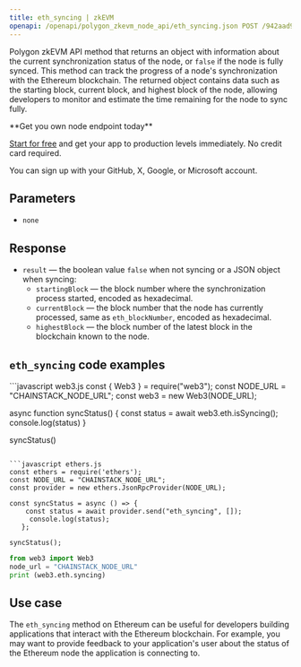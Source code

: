 ---
title: eth_syncing | zkEVM
openapi: /openapi/polygon_zkevm_node_api/eth_syncing.json POST /942aad90bb6a082676497030b81e40ba
---

Polygon zkEVM API method that returns an object with information about the current synchronization status of the node, or `false` if the node is fully synced. This method can track the progress of a node's synchronization with the Ethereum blockchain. The returned object contains data such as the starting block, current block, and highest block of the node, allowing developers to monitor and estimate the time remaining for the node to sync fully.

<Check>
**Get you own node endpoint today**

[Start for free](https://console.chainstack.com/) and get your app to production levels immediately. No credit card required.

You can sign up with your GitHub, X, Google, or Microsoft account.
</Check>


## Parameters

* `none`

## Response

* `result` — the boolean value `false` when not syncing or a JSON object when syncing:
  + `startingBlock` — the block number where the synchronization process started, encoded as hexadecimal.
  + `currentBlock` — the block number that the node has currently processed, same as `eth_blockNumber`, encoded as hexadecimal.
  + `highestBlock` — the block number of the latest block in the blockchain known to the node.

## `eth_syncing` code examples

<CodeGroup>
```javascript web3.js
const { Web3 } = require("web3");
const NODE_URL = "CHAINSTACK_NODE_URL";
const web3 = new Web3(NODE_URL);

async function syncStatus() {
  const status = await web3.eth.isSyncing();
  console.log(status)
}

syncStatus()
```

```javascript ethers.js
const ethers = require('ethers');
const NODE_URL = "CHAINSTACK_NODE_URL";
const provider = new ethers.JsonRpcProvider(NODE_URL);

const syncStatus = async () => {
    const status = await provider.send("eth_syncing", []);
     console.log(status);
   };

syncStatus();
```

```python web3.py
from web3 import Web3  
node_url = "CHAINSTACK_NODE_URL" 
print (web3.eth.syncing) 
```
</CodeGroup>


## Use case

The `eth_syncing` method on Ethereum can be useful for developers building applications that interact with the Ethereum blockchain. For example, you may want to provide feedback to your application's user about the status of the Ethereum node the application is connecting to.
